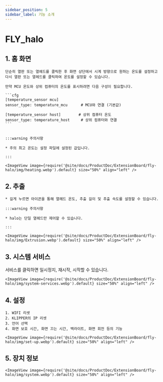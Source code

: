 ```yaml
---
sidebar_position: 5
sidebar_label: 기능 소개
---
```


# FLY_halo

## 1. 홈 화면

    단순히 열판 또는 열헤드를 클릭한 후 화면 상단에서 시계 방향으로 원하는 온도를 설정하고 다시 열판 또는 열헤드를 클릭하여 온도를 설정할 수 있습니다.

    만약 MCU 온도와 상위 컴퓨터의 온도를 표시하려면 다음 구성이 필요합니다.

    ```cfg
    [temperature_sensor mcu]
    sensor_type: temperature_mcu      # MCU와 연결 (기본값)

    [temperature_sensor host]        # 상위 컴퓨터 온도
    sensor_type: temperature_host     # 상위 컴퓨터와 연결
    ```


    :::warning 주의사항

    * 주의 최고 온도는 설정 파일에 설정된 값입니다.

    :::

    <ImageView image={require('@site/docs/ProductDoc/ExtensionBoard/fly-halo/img/heating.webp').default} size="50%" align="left" />


## 2. 추출

    * 길게 누르면 아이콘을 통해 열헤드 온도, 추출 길이 및 추출 속도를 설정할 수 있습니다.

    :::warning 주의사항

    * halo는 단일 열헤드만 제어할 수 있습니다.

    :::

    <ImageView image={require('@site/docs/ProductDoc/ExtensionBoard/fly-halo/img/Extrusion.webp').default} size="50%" align="left" />

## 3. 시스템 서비스

서비스를 클릭하면 일시정지, 재시작, 시작할 수 있습니다.

    <ImageView image={require('@site/docs/ProductDoc/ExtensionBoard/fly-halo/img/system-services.webp').default} size="50%" align="left" />

## 4. 설정

    1. WIFI 리셋
    2. KLIPPER의 IP 리셋
    3. 언어 선택
    4. 화면 보호 시간, 화면 끄는 시간, 백라이트, 화면 회전 등의 기능

    <ImageView image={require('@site/docs/ProductDoc/ExtensionBoard/fly-halo/img/set-up.webp').default} size="50%" align="left" />

## 5. 장치 정보
    <ImageView image={require('@site/docs/ProductDoc/ExtensionBoard/fly-halo/img/system.webp').default} size="50%" align="left" />
